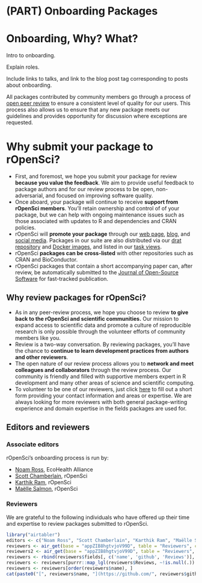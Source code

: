 #  (PART) Onboarding Packages {-}

# Onboarding, Why? What?

Intro to onboarding.

Explain roles.

Include links to talks, and link to the blog post tag corresponding to posts about onboarding.

All packages contributed by community members go through a process of [open peer review](https://ropensci.org/blog/2016/03/28/software-review) to ensure a consistent level of quality
for our users. This process also allows us to ensure that any new package meets
our guidelines and provides opportunity for discussion where exceptions are
requested.

# Why submit your package to rOpenSci?

-   First, and foremost, we hope you submit your package for review **because you
    value the feedback**.  We aim to provide useful feedback to package authors
    and for our review process to be open, non-adversarial, and focused on
    improving software quality.
-   Once aboard, your package will continue to receive **support from rOpenSci
    members**.  You'll retain ownership  and control of of your package, but we
    can help with ongoing maintenance issues such as those associated with
    updates to R and dependencies and CRAN policies.
-   rOpenSci will **promote your package** through our [web
    page](https://ropensci.org/packages/), [blog](https://ropensci.org/blog/),
    and [social media](https://twitter.com/ropensci).  Packages in our suite
    are also distributed via our [drat repository](http://packages.ropensci.org/)
    and [Docker images](https://hub.docker.com/r/rocker/ropensci/), and listed
    in our [task views](https://github.com/search?utf8=%E2%9C%93&q=user%3Aropensci+%22task+view%22&type=Repositories&ref=searchresults).
-   rOpenSci **packages can be cross-listed** with other repositories such as CRAN
    and BioConductor.
-   rOpenSci packages that contain a short accompanying paper can, after review,
    be automatically submitted to the
    [Journal of Open-Source Software](http://joss.theoj.org/) for fast-tracked
    publication.

## Why review packages for rOpenSci?

-   As in any peer-review process, we hope you choose to review **to give back
    to the rOpenSci and scientific communities.**  Our mission to expand
    access to scientific data and promote a culture of reproducible research
    is only possible through the volunteer efforts of community members like you.
-   Review is a two-way conversation. By reviewing packages, you'll have the
    chance to **continue to learn development practices from authors and
    other reviewers**.
-   The open nature of our review process allows you to **network and meet
    colleagues and collaborators** through the review process.  Our community
    is friendly and filled with supportive members expert in R development and
    many other areas of science and scientific computing.
-   To volunteer to be one of our reviewers, just click [here](https://ropensci.org/onboarding/) to fill out a short form providing your contact
information and areas or expertise. We
    are always looking for more reviewers with both general package-writing experience
    and domain expertise in the fields packages are used for.

## Editors and reviewers

### Associate editors

rOpenSci's onboarding process is run by:

* [Noam Ross](https://github.com/noamross), EcoHealth Alliance
* [Scott Chamberlain](https://github.com/sckott), rOpenSci
* [Karthik Ram](https://github.com/karthik), rOpenSci
* [Maëlle Salmon](https://github.com/maelle), rOpenSci

### Reviewers

We are grateful to the following individuals who have offered up their time and expertise to review packages submitted to rOpenSci.

```r
library("airtabler")
editors <- c("Noam Ross", "Scott Chamberlain", "Karthik Ram", "Maëlle Salmon")
reviewers <- air_get(base = "appZIB8hgtvjoV99D", table = "Reviewers", combined_result = FALSE)
reviewers2 <- air_get(base = "appZIB8hgtvjoV99D", table = "Reviewers", combined_result = FALSE, offset=get_offset(reviewers))
reviewers <- rbind(reviewers$fields[, c('name', 'github', 'Reviews')], reviewers2$fields[, c('name', 'github', 'Reviews')])
reviewers <- reviewers[purrr::map_lgl(reviewers$Reviews, ~!is.null(.)) & !(reviewers$name %in% c(editors, "???")), ]
reviewers <- reviewers[order(reviewers$name), ]
cat(paste0("[", reviewers$name, "](https://github.com/", reviewers$github, ")", collapse = " \U00B7 "))
```
